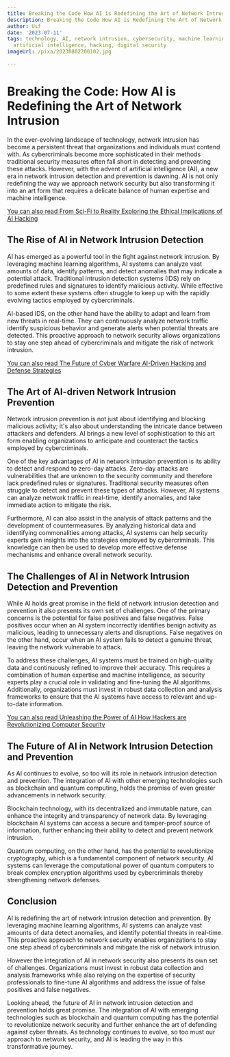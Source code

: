 ```yaml
---
title: Breaking the Code How AI is Redefining the Art of Network Intrusion
description: Breaking the Code How AI is Redefining the Art of Network Intrusion
author: Usf
date: '2023-07-11'
tags: technology, AI, network intrusion, cybersecurity, machine learning, data analysis,
  artificial intelligence, hacking, digital security
imageUrl: /pixa/20230802200102.jpg

---
```

# Breaking the Code: How AI is Redefining the Art of Network  Intrusion

In the ever-evolving landscape of technology, network intrusion has become a persistent threat that  organizations and individuals  must contend  with. As cybercriminals  become more sophisticated in their  methods traditional security measures often fall short in detecting and preventing these attacks. However, with the advent  of artificial intelligence (AI), a new era in network intrusion detection and prevention is dawning. AI is not only  redefining the way we approach network security but also transforming  it into an art form that requires a delicate balance of human  expertise and  machine intelligence.

[You  can also  read From  Sci-Fi to Reality Exploring the Ethical Implications of AI Hacking](From%20Sci-Fi%20to%20Reality%20Exploring%20the%20Ethical%20Implications%20of%20AI%20Hacking)


## The Rise of AI in Network Intrusion Detection

AI has emerged as a powerful tool in the fight  against network intrusion. By leveraging machine  learning algorithms, AI systems can analyze vast amounts of data, identify patterns, and  detect anomalies that may indicate a potential attack. Traditional intrusion detection systems (IDS) rely on predefined rules and signatures to identify malicious activity. While  effective to some extent these systems often  struggle  to keep up with  the rapidly evolving tactics employed by cybercriminals.

AI-based IDS, on the  other  hand have the  ability to adapt and  learn from new threats in real-time. They can continuously analyze network traffic  identify  suspicious behavior and generate alerts when potential threats  are detected. This  proactive approach to network security allows organizations to stay one step ahead of cybercriminals and  mitigate the risk of network intrusion.

[You can also read The Future  of Cyber  Warfare AI-Driven  Hacking and Defense  Strategies](The%20Future%20of%20Cyber%20Warfare%20AI-Driven%20Hacking%20and%20Defense%20Strategies)


## The Art of AI-driven Network Intrusion Prevention

Network intrusion prevention is not just about identifying and blocking malicious activity; it's also about understanding the intricate  dance between  attackers and defenders. AI brings a new level of sophistication to this art form enabling organizations to anticipate and counteract the tactics employed  by cybercriminals.

One of the key advantages of AI in network intrusion prevention is its ability to detect and respond to zero-day attacks. Zero-day attacks are vulnerabilities that  are  unknown to the security community and therefore lack predefined  rules or signatures. Traditional security measures often struggle to  detect and prevent these types of attacks. However, AI systems can analyze network  traffic in real-time, identify anomalies, and take immediate action to mitigate the risk.

Furthermore, AI can also assist in the analysis  of  attack  patterns and the development of countermeasures. By analyzing historical data and identifying commonalities among attacks, AI systems can  help security experts gain insights into the strategies employed by cybercriminals. This  knowledge can then be used to develop  more effective defense mechanisms and enhance overall network security.

## The Challenges of AI in Network Intrusion Detection and Prevention

While AI holds great promise  in the field of network intrusion  detection and prevention  it also presents its own set of  challenges. One of the primary  concerns is the potential for false positives and false negatives. False positives occur when  an AI system incorrectly identifies benign activity as malicious, leading to unnecessary alerts and disruptions. False negatives on the  other hand, occur when an AI system  fails to detect a genuine  threat,  leaving  the network vulnerable to  attack.

To address these challenges, AI systems must be trained on high-quality data and continuously refined to improve their accuracy. This  requires a combination  of human expertise and machine intelligence, as security experts play a crucial role in  validating and fine-tuning the AI  algorithms. Additionally, organizations must invest in robust data collection and analysis  frameworks to ensure that the AI systems  have access  to relevant and up-to-date information.

[You can also read Unleashing the Power of AI How Hackers are Revolutionizing Computer Security](Unleashing%20the%20Power%20of%20AI%20How%20Hackers%20are%20Revolutionizing%20Computer%20Security)


## The Future of AI in Network Intrusion Detection and Prevention

As AI continues to evolve, so too will its role in network intrusion detection and prevention. The integration of AI with other emerging technologies  such as blockchain and quantum computing, holds the promise of even greater advancements in network security.

Blockchain technology, with its decentralized and immutable nature, can enhance the integrity and transparency of network data. By leveraging blockchain  AI systems  can access a secure and tamper-proof  source of information, further enhancing their ability to detect and prevent network intrusion.

Quantum computing, on the other  hand, has the potential to revolutionize  cryptography, which  is a fundamental component of network security. AI systems can leverage the computational power of quantum computers to break complex encryption algorithms used by cybercriminals thereby strengthening network defenses.

## Conclusion

AI  is redefining the art of network  intrusion  detection and prevention. By leveraging machine  learning  algorithms, AI systems can analyze vast amounts  of data detect anomalies, and  identify potential threats in real-time. This proactive approach to  network security enables organizations to stay one step ahead of cybercriminals and mitigate the risk  of network intrusion.

However the integration of  AI in network security also presents its own set of challenges. Organizations must invest in robust data collection and analysis frameworks while also relying on the expertise of  security professionals to fine-tune AI algorithms and  address the issue of false positives and false negatives.

Looking ahead, the future of  AI in network intrusion detection and prevention holds great promise. The integration of AI with emerging technologies such as  blockchain and quantum computing has the potential to revolutionize network security and  further enhance the art of defending against cyber  threats. As technology continues to evolve, so too must our approach to network security, and AI is leading the way in this transformative journey.